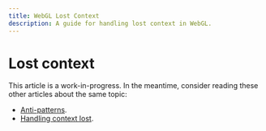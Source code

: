 ```yaml
---
title: WebGL Lost Context
description: A guide for handling lost context in WebGL.
---
```

# Lost context

This article is a work-in-progress. In the meantime,
consider reading these other articles about the same topic:

- [Anti-patterns](https://webgl2fundamentals.org/webgl/lessons/webgl-anti-patterns.html).
- [Handling context lost](https://www.khronos.org/webgl/wiki/HandlingContextLost).

